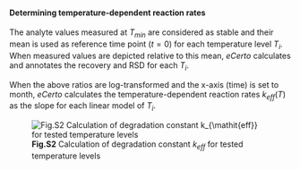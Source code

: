 #### Determining temperature-dependent reaction rates

The analyte values measured at $T_{min}$ are considered as stable and their mean is used as 
reference time point \($t=0$\) for each temperature level $T_i$. When measured values are depicted 
relative to this mean, *eCerto* calculates and annotates the recovery and RSD for each $T_i$.

When the above ratios are log-transformed and the x-axis (time) is set to month, *eCerto* 
calculates the temperature-dependent reaction rates $k_{\mathit{eff}}(T)$ as the slope for each 
linear model of $T_i$.

![**Fig.S2** Calculation of degradation constant $k_{\mathit{eff}}$ for tested temperature levels](fig/S_Modul_Fig2.png)
